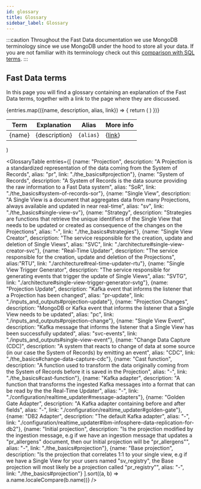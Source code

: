 ```yaml
---
id: glossary
title: Glossary
sidebar_label: Glossary
---
```


:::caution
Throughout the Fast Data documentation we use MongoDB terminology since we use MongoDB under the hood to store all your data.
If you are not familiar with its terminology check out this [comparison with SQL terms](https://www.mongodb.com/docs/manual/reference/sql-comparison/).
:::

## Fast Data terms

In this page you will find a glossary containing an explanation of the Fast Data terms, together with a link to the page where they are discussed.

  <table>
    <thead>
      <tr>
        <th>Term</th>
        <th>Explanation</th>
        <th>Alias</th>
        <th>More info</th>
      </tr>
    </thead>
  <tbody>
    {entries.map(({name, description, alias, link}) => {
      return (
        <tr>
          <td>{name}</td>
          <td>{description}</td>
          <td><code style={{'white-space': 'nowrap'}}>{alias}</code></td>
          <td>{<a href={link}>link</a>}</td>
        </tr>
      )
    })}
  </tbody>
</table>
)

<GlossaryTable entries={[
  {name: "Projection", description: "A Projection is a standardized representation of the data coming from the System of Records", alias: "pr", link: "./the_basics#projection"},
  {name: "System of Records", description: "A System of Records is the data source providing the raw information to a Fast Data system", alias: "SoR", link: "./the_basics#system-of-records-sor"},
  {name: "Single View", description: "A Single View is a document that aggregates data from many Projections, always available and updated in near real-time", alias: "sv", link: "./the_basics#single-view-sv"},
  {name: "Strategy", description: "Strategies are functions that retrieve the unique identifiers of the Single View that needs to be updated or created as consequence of the changes on the Projections", alias: "-", link: "./the_basics#strategies"},
  {name: "Single View Creator", description: "The service responsible for the creation, update and deletion of Single Views", alias: "SVC", link: "./architecture#single-view-creator-svc"},
  {name: "Real-Time Updater", description: "The service responsible for the creation, update and deletion of the Projections", alias:"RTU", link: "./architecture#real-time-updater-rtu"},
  {name: "Single View Trigger Generator", description: "The service responsible for generating events that trigger the update of Single Views", alias: "SVTG", link: "./architecture#single-view-trigger-generator-svtg"},
  {name: "Projection Update", description: "Kafka event that informs the listener that a Projection has been changed", alias: "pr-update", link: "./inputs_and_outputs#projection-update"},
  {name: "Projection Changes", description: "MongoDB or Kafka event that informs the listener that a Single View needs to be updated", alias: "pc", link: "./inputs_and_outputs#projection-change"},
  {name: "Single View Event", description: "Kafka message that informs the listener that a Single View has been successfully updated", alias: "svc-events", link: "./inputs_and_outputs#single-view-event"},
  {name: "Change Data Capture (CDC)", description: "A system that reacts to change of data at some source (in our case the System of Records) by emitting an event", alias: "CDC", link: "./the_basics#change-data-capture-cdc"},
  {name: "Cast function", description: "A function used to transform the data originally coming from the System of Records before it is saved in the Projection", alias: "-", link: "./the_basics#cast-function"},
  {name: "Kafka adapter", description: "A function that transforms the ingested Kafka messages into a format that can be read by the the Real-Time Updater", alias: "-", link: "./configuration/realtime_updater#message-adapters"},
  {name: "Golden Gate Adapter", description: "A Kafka adapter containing before and after fields", alias: "-", link: "./configuration/realtime_updater#golden-gate"},
  {name: "DB2 Adapter", description: "The default Kafka adapter", alias: "-", link: "./configuration/realtime_updater#ibm-infosphere-data-replication-for-db2"},
  {name: "Initial projection", description: "Is the projection modified by the ingestion message, e.g if we have an ingestion message that updates a \"pr_allergens\" document, then our Initial projection will be \"pr_allergens\"",  alias: "-", link: "./the_basics#projection"},
  {name: "Base projection", description: "Is the projection that correlates 1:1 to your single view, e.g if we have a Single View for your users named \"sv_registry\", the Base projection will most likely be a projection called \"pr_registry\"", alias: "-", link: "./the_basics#projection"}
].sort((a, b) => a.name.localeCompare(b.name))} />
